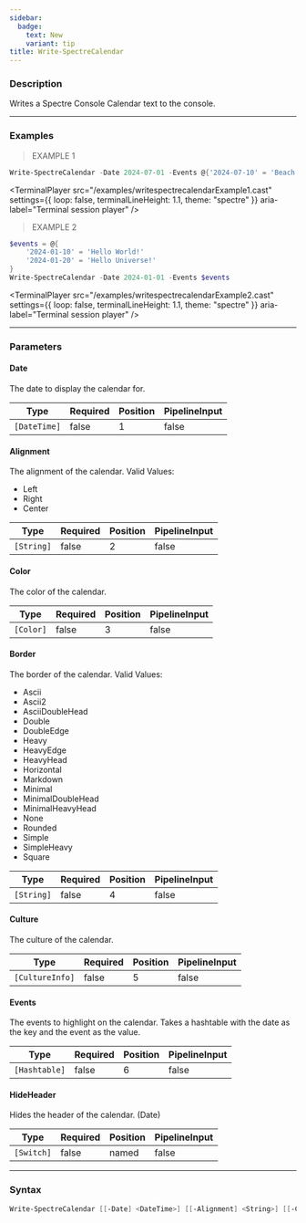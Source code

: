```yaml
---
sidebar:
  badge:
    text: New
    variant: tip
title: Write-SpectreCalendar
---
```





### Description

Writes a Spectre Console Calendar text to the console.

---

### Examples
> EXAMPLE 1

```powershell
Write-SpectreCalendar -Date 2024-07-01 -Events @{'2024-07-10' = 'Beach time!'; '2024-07-20' = 'Barbecue' }
```
<TerminalPlayer
    src="/examples/writespectrecalendarExample1.cast"
    settings={{
        loop: false,
        terminalLineHeight: 1.1,
        theme: "spectre"
    }}
    aria-label="Terminal session player"
/>
> EXAMPLE 2

```powershell
$events = @{
    '2024-01-10' = 'Hello World!'
    '2024-01-20' = 'Hello Universe!'
}
Write-SpectreCalendar -Date 2024-01-01 -Events $events
```
<TerminalPlayer
    src="/examples/writespectrecalendarExample2.cast"
    settings={{
        loop: false,
        terminalLineHeight: 1.1,
        theme: "spectre"
    }}
    aria-label="Terminal session player"
/>

---

### Parameters
#### **Date**
The date to display the calendar for.

|Type        |Required|Position|PipelineInput|
|------------|--------|--------|-------------|
|`[DateTime]`|false   |1       |false        |

#### **Alignment**
The alignment of the calendar.
Valid Values:

* Left
* Right
* Center

|Type      |Required|Position|PipelineInput|
|----------|--------|--------|-------------|
|`[String]`|false   |2       |false        |

#### **Color**
The color of the calendar.

|Type     |Required|Position|PipelineInput|
|---------|--------|--------|-------------|
|`[Color]`|false   |3       |false        |

#### **Border**
The border of the calendar.
Valid Values:

* Ascii
* Ascii2
* AsciiDoubleHead
* Double
* DoubleEdge
* Heavy
* HeavyEdge
* HeavyHead
* Horizontal
* Markdown
* Minimal
* MinimalDoubleHead
* MinimalHeavyHead
* None
* Rounded
* Simple
* SimpleHeavy
* Square

|Type      |Required|Position|PipelineInput|
|----------|--------|--------|-------------|
|`[String]`|false   |4       |false        |

#### **Culture**
The culture of the calendar.

|Type           |Required|Position|PipelineInput|
|---------------|--------|--------|-------------|
|`[CultureInfo]`|false   |5       |false        |

#### **Events**
The events to highlight on the calendar.
Takes a hashtable with the date as the key and the event as the value.

|Type         |Required|Position|PipelineInput|
|-------------|--------|--------|-------------|
|`[Hashtable]`|false   |6       |false        |

#### **HideHeader**
Hides the header of the calendar. (Date)

|Type      |Required|Position|PipelineInput|
|----------|--------|--------|-------------|
|`[Switch]`|false   |named   |false        |

---

### Syntax
```powershell
Write-SpectreCalendar [[-Date] <DateTime>] [[-Alignment] <String>] [[-Color] <Color>] [[-Border] <String>] [[-Culture] <CultureInfo>] [[-Events] <Hashtable>] [-HideHeader] [<CommonParameters>]
```
